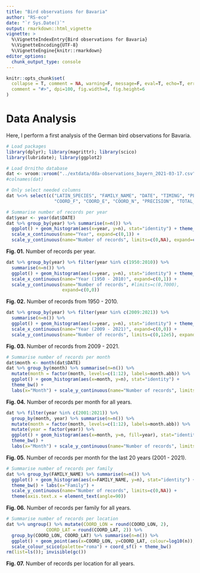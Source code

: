 ```yaml
---
title: "Bird observations for Bavaria"
author: "RS-eco"
date: "`r Sys.Date()`"
output: rmarkdown::html_vignette
vignette: >
  %\VignetteIndexEntry{Bird observations for Bavaria}
  %\VignetteEncoding{UTF-8}
  %\VignetteEngine{knitr::rmarkdown}
editor_options: 
  chunk_output_type: console
---
```


```r
knitr::opts_chunk$set(
  collapse = T, comment = NA, warning=F, message=F, eval=T, echo=T, error=F, 
  comment = "#>", dpi=100, fig.width=8, fig.height=6
)
```

# Data Analysis

Here, I perform a first analysis of the German bird observations for Bavaria.

```r
# Load packages
library(dplyr); library(magrittr); library(scico)
library(lubridate); library(ggplot2)

# Load Ornitho database
dat <- vroom::vroom("../extdata/dda-observations_bayern_2021-03-17.csv")
#colnames(dat)

# Only select needed columns
dat %<>% select(c("LATIN_SPECIES", "FAMILY_NAME", "DATE", "TIMING", "PLACE", "COORD_LAT", "COORD_LON",
                  "COORD_F", "COORD_E", "COORD_N", "PRECISION", "TOTAL_COUNT", "ATLAS_CODE")); invisible(gc())
```

```r
# Summarise number of records per year
dat$year <- year(dat$DATE)
dat %>% group_by(year) %>% summarise(n=n()) %>%
  ggplot() + geom_histogram(aes(x=year, y=n), stat="identity") + theme_bw() + 
  scale_x_continuous(name="Year", expand=c(0,1)) + 
  scale_y_continuous(name="Number of records", limits=c(0,NA), expand=c(0,10000))
```

**Fig. 01.** Number of records per year.

```r
dat %>% group_by(year) %>% filter(year %in% c(1950:2010)) %>% 
  summarise(n=n()) %>%
  ggplot() + geom_histogram(aes(x=year, y=n), stat="identity") + theme_bw() + 
  scale_x_continuous(name="Year (1950 - 2010)", expand=c(0,1)) + 
  scale_y_continuous(name="Number of records", #limits=c(0,7000), 
                     expand=c(0,0))
```

**Fig. 02.** Number of records from 1950 - 2010. 

```r
dat %>% group_by(year) %>% filter(year %in% c(2009:2021)) %>% 
  summarise(n=n()) %>%
  ggplot() + geom_histogram(aes(x=year, y=n), stat="identity") + theme_bw() + 
  scale_x_continuous(name="Year (2009 - 2021)", expand=c(0,0)) + 
  scale_y_continuous(name="Number of records", limits=c(0,12e5), expand=c(0,0))
```

**Fig. 03.** Number of records from 2009 - 2021.

```r
# Summarise number of records per month
dat$month <- month(dat$DATE)
dat %>% group_by(month) %>% summarise(n=n()) %>%
  mutate(month = factor(month, levels=c(1:12), labels=month.abb)) %>%
  ggplot() + geom_histogram(aes(x=month, y=n), stat="identity") + 
  theme_bw() + 
  labs(x="Month") + scale_y_continuous(name="Number of records", limits=c(0,NA), expand=c(0,5000))
```

**Fig. 04.** Number of records per month for all years.

```r
dat %>% filter(year %in% c(2001:2021)) %>% 
  group_by(month, year) %>% summarise(n=n()) %>%
  mutate(month = factor(month, levels=c(1:12), labels=month.abb)) %>%
  mutate(year = factor(year)) %>%
  ggplot() + geom_histogram(aes(x=month, y=n, fill=year), stat="identity", position="stack") + 
  theme_bw() + 
  labs(x="Month") + scale_y_continuous(name="Number of records", limits=c(0,NA), expand=c(0,5000))
```

**Fig. 05.** Number of records per month for the last 20 years (2001 - 2021).

```r
# Summarise number of records per family
dat %>% group_by(FAMILY_NAME) %>% summarise(n=n()) %>%
  ggplot() + geom_histogram(aes(x=FAMILY_NAME, y=n), stat="identity") + 
  theme_bw() + labs(x="Family") + 
  scale_y_continuous(name="Number of records", limits=c(0,NA)) + 
  theme(axis.text.x = element_text(angle=90))
```

**Fig. 06.** Number of records per family for all years.

```r
# Summarise number of records per location
dat %>% ungroup() %>% mutate(COORD_LON = round(COORD_LON, 2),
               COORD_LAT = round(COORD_LAT, 2)) %>%
  group_by(COORD_LON, COORD_LAT) %>% summarise(n=n()) %>%
  ggplot() + geom_point(aes(x=COORD_LON, y=COORD_LAT, colour=log10(n)), size=1) +
  scale_colour_scico(palette="roma") + coord_sf() + theme_bw()
rm(list=ls()); invisible(gc())
```

**Fig. 07.** Number of records per location for all years.